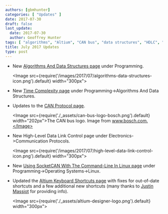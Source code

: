 ```yaml
---
authors: [gbmhunter]
categories: [ "Updates" ]
date: 2017-07-30
draft: false
last_update:
  date: 2017-07-30
  author: Geoffrey Hunter
tags: [ "algorithms", "Altium", "CAN bus", "data structures", "HDLC", "Linux", "shortcuts", "SocketCAN", "time complexity" ]
title: July 2017 Updates
type: post
---
```


* New [Algorithms And Data Structures page](/programming/algorithms-and-data-structures) under Programming.  

    <Image src={require('/images/2017/07/algorithms-data-structures-icon.png').default} width="300px"></Image>

* New [Time Complexity page](/programming/algorithms-and-data-structures/algorithm-time-complexity) under Programming->Algorithms And Data Structures.

* Updates to the [CAN Protocol page](/electronics/communication-protocols/can-protocol).  

    <Image src={require('./_assets/can-bus-logo-bosch.png').default} width="202px">The CAN bus logo. Image from www.bosch.com.</Image>

* New High-Level Data Link Control page under Electronics->Communication Protocols.  

    <Image src={require('/images/2017/07/high-level-data-link-control-icon.png').default} width="300px"></Image>

* New [Using SocketCAN With The Command-Line In Linux page](/programming/operating-systems/linux/how-to-use-socketcan-with-the-command-line-in-linux) under Programming->Operating Systems->Linux.  

* Updated the [Altium Keyboard Shortcuts page](/electronics/general/altium/altium-keyboard-shortcuts) with fixes for out-of-date shortcuts and a few additional new shortcuts (many thanks to [Justin Massiot](https://justinmassiot.me/) for providing info).  

    <Image src={require('./_assets/altium-designer-logo.png').default} width="300px"></Image>